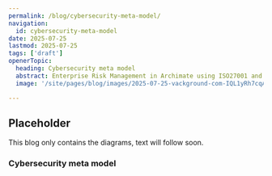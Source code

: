 ```yaml
---
permalink: /blog/cybersecurity-meta-model/
navigation:
  id: cybersecurity-meta-model
date: 2025-07-25
lastmod: 2025-07-25
tags: ['draft']
openerTopic:
  heading: Cybersecurity meta model
  abstract: Enterprise Risk Management in Archimate using ISO27001 and NIST CSF 2
  image: '/site/pages/blog/images/2025-07-25-vackground-com-IQL1yRh7cqA-unsplash.jpg'

---
```



## Placeholder

This blog only contains the diagrams, text will follow soon.

### Cybersecurity meta model

<Diagram src="/site/pages/blog/images-security-framework/meta-model.svg" width="60rem" />

